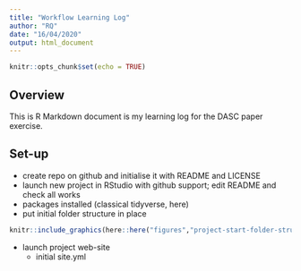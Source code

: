 ```yaml
---
title: "Workflow Learning Log"
author: "RQ"
date: "16/04/2020"
output: html_document
---
```


```r
knitr::opts_chunk$set(echo = TRUE)
```

## Overview

This is R Markdown document is my learning log for the DASC paper exercise. 

## Set-up

* create repo on github and initialise it with README and LICENSE
* launch new project in RStudio with github support; edit README and check all works
* packages installed (classical tidyverse, here)
* put initial folder structure in place

```r
knitr::include_graphics(here::here("figures","project-start-folder-structure.png"))
```

* launch project web-site
  * initial site.yml
